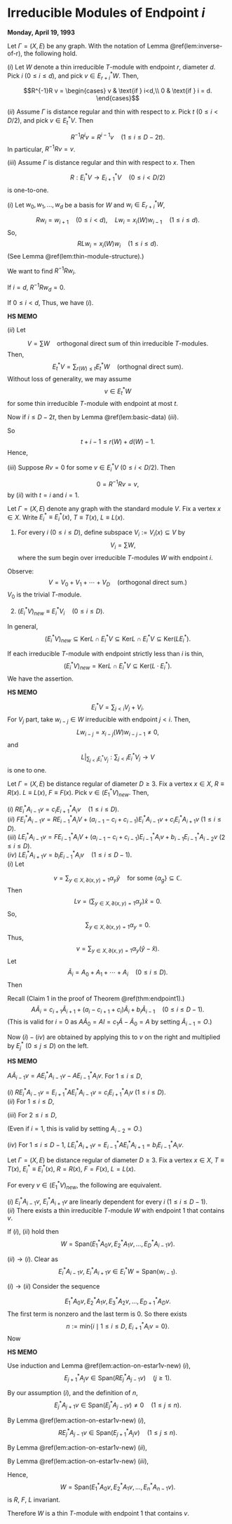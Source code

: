 # Irreducible Modules of Endpoint $i$ {#lec32}
**Monday, April 19, 1993** 

:::{.lemma #action-of-r}
Let $\Gamma = (X, E)$ be any graph. With the notation of Lemma \@ref(lem:inverse-of-r), the following hold.

| $(i)$ Let $W$ denote a thin irreducible $T$-module with endpoint $r$, diameter $d$. Pick $i$ $(0\leq i\leq d)$, and pick $v\in E^*_{r+i}W$. Then,
$$R^{-1}R v = \begin{cases} v & \text{if } i<d,\\
0 & \text{if } i = d.
\end{cases}$$

| $(ii)$ Assume $\Gamma$ is distance regular and thin with respect to $x$. Pick $t$ $(0\leq i < D/2)$, and pick $v\in E^*_tV$. Then
$$R^{-1}R^iv = R^{i-1}v\quad (1\leq i\leq D-2t).$$
In particular, $R^{-1}R v = v$.

| $(iii)$ Assume $\Gamma$ is distance regular and thin with respect to $x$. Then
$$R: E^*_iV \to E^*_{i+1}V \quad (0\leq i< D/2)$$
is one-to-one.
:::


:::{.proof}
| $(i)$ Let $w_0, w_1, \ldots, w_d$ be a basis for $W$ and $w_i\in E^*_{r+i}W$, 
$$Rw_i = w_{i+1} \quad (0\leq i< d), \quad Lw_i = x_i(W)w_{i-1}\quad (1\leq i\leq d).$$
So, 
$$RLw_i = x_i(W)w_i \quad (1\leq i\leq d).$$
(See Lemma \@ref(lem:thin-module-structure).)

We want to find $R^{-1}Rw_i$.

If $i=d$, $R^{-1}Rw_d = 0$.

If $0\leq i<d$,
\begin{align}
R^{-1}Rw_i & = R^{-1}w_{i+1}\\
& = x_{i+1}(W)^{-1}R^{-1}RLw_{i+1}\\
& = x_{i+1}(W)^{-1}Lw_{i+1}\\
& = x_{i+1}(W)^{-1}x_{i+1}(W)w_i\\
& = w_i.
\end{align}
Thus, we have $(i)$.

:::{.hs}
**HS MEMO**

\begin{align}
RLw_i & = Rx_i(W)w_{i-1} = x_i(W)w_i,\\
LRw_i & = Lw_{i+1} = x_{i+1}(W)w_i,\\
[L,R]w_i & = (x_{i+1}(W)-x_i(W))w_i, \quad (0\leq i\leq d),\\
& \qquad x_0(W) = 0, \quad x_{d+1}(W) = 0, \\
[L,R]|_W & = \sum_{i=0}^d(x_{i+1}-x_i(W))E^*_{r+i}|_W.
\end{align}
:::

| $(ii)$ Let 
$$V = \sum W \quad \text{orthogonal direct sum of thin irreducible $T$-modules.}$$
Then, 
$$E^*_tV = \sum_{r(W)\leq t}E^*_tW\quad (\text{orthognal direct sum}).$$
Without loss of generality, we may assume 
$$v\in E^*_t W$$
for some thin irreducible $T$-module with endpoint at most $t$.

Now if $i\leq D-2t$, then
\begin{align}
t+i & \leq D-t \\
& \leq D-r(W)\\
& \leq r(W) + d(W) \quad (D\leq 2r+d),
\end{align}
by Lemma \@ref(lem:basic-data) $(iii)$.


So 
$$t+i-1\leq r(W) + d(W) -1.$$
Hence,
\begin{align}
R^{-1}R^iv & = R^{-1}R(R^{i-1}v) \quad (R^{i-1}v\in E^*_{t+i-1}W)\\
& = R^{i-1}v \quad \text{by $(i)$.}
\end{align}


| $(iii)$ Suppose $Rv = 0$ for some $v\in E^*_iV$ $(0\leq i< D/2)$. Then
$$0 = R^{-1}Rv = v,$$
by $(ii)$ with $t = i$ and $i=1$.
:::

:::{.definition #vix}
Let $\Gamma = (X, E)$ denote any graph with the standard module $V$. Fix a vertex $x\in X$. Write $E^*_i \equiv E^*_i(x)$, $T \equiv T(x)$, $L\equiv L(x)$.

1. For every $i$ $(0\leq i\leq D)$, define subspace $V_i := V_i(x) \subseteq V$ by
$$V_i = \sum W,$$
where the sum begin over irreducible $T$-modules $W$ with endpoint $i$.

Observe:
$$V = V_0 + V_1 + \cdots + V_D \quad (\text{orthogonal direct sum.})$$
$V_0$ is the trivial $T$-module. 

2. $(E^*_iV)_{new} \equiv E^*_iV_i \quad (0\leq i\leq D).$

In general, 
$$(E^*_iV)_{new} \subseteq \mathrm{Ker}L \cap E^*_iV \subseteq \mathrm{Ker}L \cap E^*_iV \subseteq \mathrm{Ker}(LE^*_i).$$

If each irreducible $T$-module with endpoint strictly less than $i$ is thin,
$$(E^*_iV)_{new} = \mathrm{Ker}L \cap E^*_iV \subseteq \mathrm{Ker}(L\cdot E^*_i).$$
We have the assertion.
:::

:::{.hs}
**HS MEMO**

$$E^*_iV = \sum_{j<i} V_j + V_i.$$
For $V_j$ part, take $w_{i-j}\in W$ irreducible with endpoint $j<i$. Then,
$$Lw_{i-j} = x_{i-j}(W)w_{i-j-1}\neq 0,$$
and 
$$L|_{\sum_{j<i}E^*_iV_j}: \sum_{j<i}E^*_iV_j \to V$$
is one to one.
:::

:::{.lemma #action-on-estar1v-new}
Let $\Gamma = (X, E)$ be distance regular of diameter $D\geq 3$. Fix a vertex $x\in X$, $R\equiv R(x)$. $L\equiv L(x)$, $F \equiv F(x)$. Pick $v\in (E^*_1V)_{new}$. Then,

| $(i)$ $RE^*_iA_{i-1}v = c_iE^*_{i+1}A_iv\quad (1\leq i\leq D)$.

| $(ii)$ $FE^*_iA_{i-1}v = RE^*_{i-1}A_iV + (a_{i-1}-c_i+c_{i-1})E^*_iA_{i-1}v + c_{i}E^*_{i}A_{i+1}v$ $(1\leq i\leq D)$.

| $(iii)$ $LE^*_iA_{i-1}v = FE^*_{i-1}A_iV + (a_{i-1}-c_i+c_{i-1})E^*_{i-1}A_{i}v + b_{i-1}E^*_{i-1}A_{i-2}v$ $(2\leq i\leq D)$.

| $(iv)$ $LE^*_iA_{i+1}v = b_iE^*_{i-1}A_iv \quad (1\leq i\leq D-1)$.
:::

:::{.proof}
| $(i)$ Let
$$v = \sum_{y\in X, \partial(x,y)=1}\alpha_y \hat{y} \quad \text{for some }\{\alpha_g\}\subseteq \mathbb{C}.$$
Then 
$$Lv = \left(\sum_{y\in X, \partial(x,y)=1}\alpha_y\right)\hat{x} = 0.$$
So,
$$\sum_{y\in X, \partial(x,y)=1}\alpha_y = 0.$$
Thus,
$$v = \sum_{y\in X, \partial(x,y)=1}\alpha_y(\hat{y}-\hat{x}).$$
Let 
$$\tilde{A}_i = A_0 + A_1 + \cdots + A_i \quad (0\leq i\leq D).$$
Then
\begin{align}
\tilde{A}_iv & = \sum_{y\in X, \partial(x,y)=1}\alpha_y \tilde{A}_i(\hat{y}-\hat{x})\\
& = \sum_{y\in X, \partial(x,y)=1}\alpha_y\left(\sum_{z\in X, \partial(y,z)=i, \partial(x,z)=i+1}\hat{z}-\sum_{z'\in X, \partial(y,z')=i+1, \partial(x,z')=i}\hat{z}'\right)\\
& = \sum_{y\in X, \partial(x,y)=1}\alpha_y(E^*_{i+1}A_i\hat{y}- E^*_iA_{i+1}\hat{y})\\
& = E^*_{i+1}A_iv - E^*_{i+1}A_{i+1}v.
\end{align}

Recall (Claim 1 in the proof of Theorem \@ref(thm:endpoint1).)
$$A\tilde{A}_i = c_{i+1}\tilde{A}_{i+1}+ (a_i-c_{i+1}+c_i)\tilde{A}_i + b_i\tilde{A}_{i-1}\quad (0\leq i\leq D-1).$$
(This is valid for $i=0$ as $A\tilde{A}_0 = AI = c_1\tilde{A}- \tilde{A}_0 = A$ by setting $\tilde{A}_{i-1} = O$.)

Now $(i)-(iv)$ are obtained by applying this to $v$ on the right and multiplied by $E^*_j$ $(0\leq j\leq D)$ on the left.
:::

:::{.hs}
**HS MEMO**

$A\tilde{A}_{i-1}v = AE^*_iA_{i-1}v - AE^*_{i-1}A_iv$. For $1\leq i\leq D$,
\begin{align}
& (c_i\tilde{A}_i + (a_{i-1}-c_i+c_{i-1})\tilde{A}_{i-1}+b_{i-1}\tilde{A}_{i-2})v\\
& \quad = c_i E^*_{i+1}A_iv - c_iE^*_iA_{i+1}v\\
& \qquad + (a_{i-1}-c_i+c_{i-1})E^*_iA_{i-1}v - (a_{i-1}-c_i+c_{i-1})E^*_{i-1}A_iv\\
& \qquad + b_{i-1}E^*_{i-1}A_{i-2}v - b_{i-1}E^*_{i-2}A_{i-1}v.
\end{align}

| $(i)$ $RE^*_iA_{i-1}v = E^*_{i+1}AE^*_iA_{i-1}v = c_iE^*_{i+1}A_iv$ $(1\leq i\leq D)$.

| $(ii)$ For $1\leq i\leq D$,
\begin{align}
FE^*_iA_{i-1}v & = E^*_{i}AE^*_iA_{i-1}v\\
& = RE^*_{i-1}A_iv - c_iE^*_iA_{i+1}v + (a_{i-1}-c_i+c_{i-1})E^*_iA_{i-1}v.
\end{align}

| $(iii)$ For $2\leq i\leq D$,
\begin{align}
LE^*_iA_{i-1}v & = E^*_{i-1}AE^*_{i}A_{i-1}v\\
& = FE^*_{i-1}A_iv - (a_{i-1}-c_i+c_{i-1})E^*_{i-1}A_i v + b_{i-1}E^*_{i-1}A_{i-2}v.
\end{align}
(Even if $i=1$, this is valid by setting $A_{i-2}=O$.)

| $(iv)$ For $1\leq i\leq D-1$, $LE^*_iA_{i+1}v = E^*_{i-1}AE^*_i A_{i+1} = b_iE^*_{i-1}A_iv$.
:::

:::{.lemma #generator-endpoint1-mod}
Let $\Gamma = (X, E)$ be distance regular of diameter $D\geq 3$. Fix a vertex $x\in X$, $T\equiv T(x)$, $E^*_i\equiv E^*_i(x)$, $R = R(x)$, $F = F(x)$, $L = L(x)$.

For every $v\in (E^*_1V)_{new}$, the following are equivalent.

| $(i)$ $E^*_iA_{i-1}v$, $E^*_{i}A_{i+1}v$ are linearly dependent for every $i$ $(1\leq i\leq D-1)$.

| $(ii)$ There exists a thin irreducible $T$-module $W$ with endpoint $1$ that contains $v$.

If $(i)$, $(ii)$ hold then 
$$W = \mathrm{Span}(E^*_1A_0v, E^*_2A_1v, \ldots, E^*_DA_{i-1}v).$$
:::


:::{.proof}
$(ii)\to(i)$. Clear as 
$$E^*_iA_{i-1}v, \; E^*_iA_{i+1}v \in E^*_iW = \mathrm{Span}(w_{i-1}).$$

| $(i)\to(ii)$ Consider the sequence
$$E^*_1A_{0}v, E^*_2A_1v, E^*_3A_2v, \ldots, E^*_{D+1}A_Dv.$$
The first term is nonzero and the last term is $0$. 
So there exists
$$n := \mathrm{min}\{i\mid 1\leq i\leq D, \; E^*_{i+1}A_iv = 0\}.$$
Now 
\begin{equation}
E^*_{j+1}A_jv = 0 \quad (n\leq j\leq D). (\#eq:n)
\end{equation}

:::{.hs}
**HS MEMO**

Use induction and Lemma \@ref(lem:action-on-estar1v-new) $(i)$, 
$$E^*_{j+1}A_jv \in \mathrm{Span}(RE^*_jA_{j-1}v) \quad (j\geq 1).$$
:::

By our assumption $(i)$, and the definition of $n$,
$$E^*_jA_{j+1}v \in \mathrm{Span}(E^*_jA_{j-1}v)\neq 0 \quad (1\leq j\leq n).$$

By Lemma \@ref(lem:action-on-estar1v-new) $(i)$,
$$RE^*_jA_{j-1}v \in \mathrm{Span}(E^*_{j+1}A_jv) \quad (1\leq j\leq n).$$

By Lemma \@ref(lem:action-on-estar1v-new) $(ii)$,
\begin{align}
FE^*_jA_{j-1}v & \in \mathrm{Span}(RE^*_{j-1}A_jv, E^*_jA_{j-1}v, E^*_jA_{j+1}v)\\
& \subseteq \mathrm{Span}(RE^*_{j-1}A_{j-2}v, E^*_jA_{j-1}v)\\
& \mathrm{Span}(E^*_{j-1}A_{j-1}v) \quad (1\leq j\leq n).
\end{align}

By Lemma \@ref(lem:action-on-estar1v-new) $(iii)$,
\begin{align}
FE^*_jA_{j-1}v & \in \mathrm{Span}(FE^*_{j-1}A_j v, E^*_{j-1}A_{j}v, E^*_{j-1}A_{j-2}v)\\
& \subseteq \mathrm{Span}(FE^*_{j-1}A_{j-2}v, E^*_{j-1}A_{j-2}v)\\
& \subseteq \mathrm{Span}(E^*_{j-1}A_{j-2}v) \quad (2\leq j\leq n).
\end{align}

Hence, 
$$W = \mathrm{Span}(E^*_1A_0v, E^*_2A_1v, \ldots, E^*_nA_{n-1}v).$$
is $R$, $F$, $L$ invariant. 

Therefore $W$ is a thin $T$-module with endpoint $1$ that contains $v$.
:::
